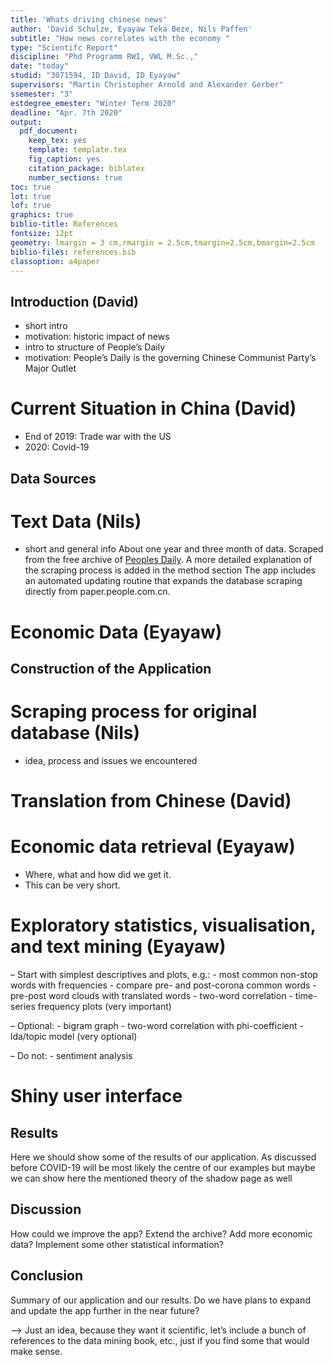 ```yaml
---
title: 'Whats driving chinese news'
author: 'David Schulze, Eyayaw Teka Beze, Nils Paffen'
subtitle: "How news correlates with the economy "
type: "Scientifc Report"
discipline: "Phd Programm RWI, VWL M.Sc.,"
date: "today"
studid: "3071594, ID David, ID Eyayaw"
supervisors: "Martin Christopher Arnold and Alexander Gerber"
ssemester: "3"
estdegree_emester: "Winter Term 2020"
deadline: "Apr. 7th 2020"
output:
  pdf_document:
    keep_tex: yes
    template: template.tex
    fig_caption: yes
    citation_package: biblatex
    number_sections: true
toc: true
lot: true
lof: true
graphics: true
biblio-title: References
fontsize: 12pt
geometry: lmargin = 3 cm,rmargin = 2.5cm,tmargin=2.5cm,bmargin=2.5cm
biblio-files: references.bib
classoption: a4paper
---
```



## Introduction (David)

- short intro
- motivation: historic impact of news
- intro to structure of People's Daily
- motivation: People's Daily is the governing Chinese Communist Party's Major Outlet


# Current Situation in China (David)

- End of 2019: Trade war with the US
- 2020: Covid-19



## Data Sources 

# Text Data (Nils)
- short and general info
About one year and three month of data. Scraped from the free archive of [Peoples Daily](http://paper.people.com.cn/rmrb). A more detailed explanation of the scraping process is added in the method section \ref{sec:Methods} The app includes an automated updating routine that expands the database scraping directly from paper.people.com.cn.

# Economic Data (Eyayaw)



## Construction of the Application

# Scraping process for original database (Nils)
- idea, process and issues we encountered


# Translation from Chinese (David)


# Economic data retrieval (Eyayaw)
- Where, what and how did we get it.
- This can be very short.


# Exploratory statistics, visualisation, and text mining (Eyayaw)
-- Start with simplest descriptives and plots, e.g.:
- most common non-stop words with frequencies
- compare pre- and post-corona common words
- pre-post word clouds with translated words
- two-word correlation
- time-series frequency plots (very important)

-- Optional:
- bigram graph
- two-word correlation with phi-coefficient
- lda/topic model (very optional)

-- Do not:
- sentiment analysis


# Shiny user interface



## Results

Here we should show some of the results of our application. As discussed before COVID-19 will be most likely the centre of our examples but maybe we can show here the mentioned theory of the shadow page as well



## Discussion

How could we improve the app? Extend the archive? Add more economic data? Implement some other statistical information?



## Conclusion

Summary of our application and our results. Do we have plans to expand and update the app further in the near future?



--> Just an idea, because they want it scientific, let's include a bunch of references to the data mining book, etc., just if you find some that would make sense.

\newpage











